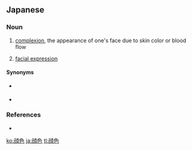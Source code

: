 {{also|顏色|颜色}}
==Japanese==
{{ja-kanjitab|かお|いろ|yomi=k}}

===Noun===
{{ja-noun|かおいろ|kyu=顏色}}

# [[complexion]], the appearance of one's face due to skin color or blood flow
#: {{ja-usex|彼の顔色が良くない。|かれ の '''かおいろ''' が よくない。|He looks pale [sickly].}}
# [[facial expression]]
#: {{ja-usex|彼は、その意見に関して、私の顔色をうかがった。|かれ は、 その いけん に かんして、 わたし の '''かおいろ''' を うかがった。|He could tell what I thought of that idea from the look on my face.}}

====Synonyms====
* {{sense|complexion}} {{ja-r|血色|けっしょく}}
* {{sense|facial expression}} {{ja-r|面持ち|おももち}}

===References===
* {{R:Shogakukan}}

[[ko:顔色]]
[[ja:顔色]]
[[tl:顔色]]